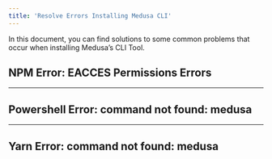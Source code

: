 ---
title: 'Resolve Errors Installing Medusa CLI'
---


In this document, you can find solutions to some common problems that occur when installing Medusa’s CLI Tool.

## NPM Error: EACCES Permissions Errors

<PermissionErrorsSection />

---

<!-- vale off -->

## Powershell Error: command not found: medusa

<!-- vale on -->

<PowershellErrorSection />

---

<!-- vale off -->

## Yarn Error: command not found: medusa

<!-- vale on -->

<YarnError />